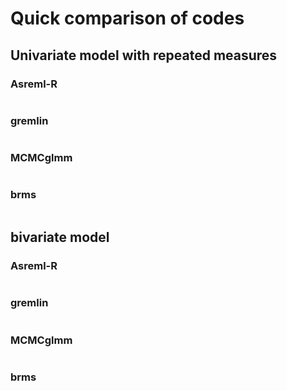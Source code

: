 # Quick comparison of codes

## Univariate model with repeated measures

### Asreml-R

```r


```

### gremlin

```r


```

### MCMCglmm

```r


```

### brms

```r


```

<!--
################################################################################
################################################################################
################################################################################
-->


## bivariate model

### Asreml-R
```r


```

### gremlin


```r


```

### MCMCglmm

```r


```

### brms

```r

```
